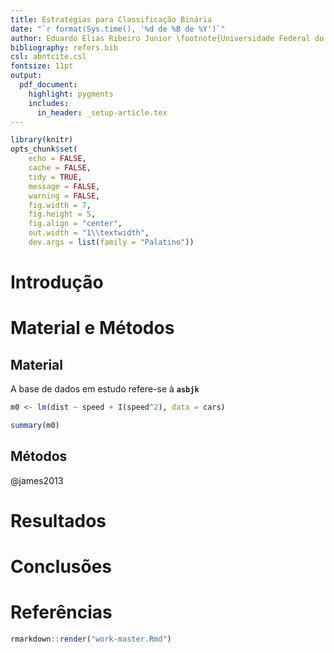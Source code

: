 ```yaml
---
title: Estratégias para Classificação Binária
date: "`r format(Sys.time(), '%d de %B de %Y')`"
author: Eduardo Elias Ribeiro Junior \footnote{Universidade Federal do Paraná - DEST, \url{edujrrib@gmail.com}}
bibliography: refers.bib
csl: abntcite.csl
fontsize: 11pt
output:
  pdf_document:
    highlight: pygments
    includes:
      in_header: _setup-article.tex
---
```


```r

library(knitr)
opts_chunk$set(
    echo = FALSE,
    cache = FALSE,
    tidy = TRUE,
    message = FALSE,
    warning = FALSE,
    fig.width = 7,
    fig.height = 5,
    fig.align = "center",
    out.width = "1\\textwidth",
    dev.args = list(family = "Palatino"))

```

<!--------------------------------------------- -->
<!-- Resumo do trabalho -->
<!--------------------------------------------- -->
\begin{abstract}
\lipsum[1]

\vspace{0.2cm}
\textbf{Palavras-chave:} Classificação, SVM,
\end{abstract}

<!--------------------------------------------- -->
<!-- Sumário - tabela de conteúdo  -->
<!--------------------------------------------- -->
\tableofcontents
\pagebreak

# Introdução #

\lipsum

# Material e Métodos #

## Material ##

A base de dados em estudo refere-se à **`asbjk`**

```r

m0 <- lm(dist ~ speed + I(speed^2), data = cars)

summary(m0)

```

## Métodos ##

@james2013

# Resultados #

\lipsum

# Conclusões #

\lipsum

# Referências #

\small


```r

rmarkdown::render("work-master.Rmd")

```
